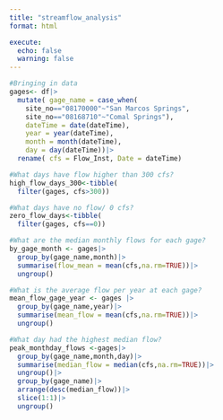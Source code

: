 ```yaml
---
title: "streamflow_analysis"
format: html

execute: 
  echo: false
  warning: false
---
```

```r
#Bringing in data
gages<- df|> 
  mutate( gage_name = case_when(
    site_no=="08170000"~"San Marcos Springs", 
    site_no=="08168710"~"Comal Springs"), 
    dateTime = date(dateTime), 
    year = year(dateTime), 
    month = month(dateTime), 
    day = day(dateTime))|> 
  rename( cfs = Flow_Inst, Date = dateTime)
```

```r
#What days have flow higher than 300 cfs?
high_flow_days_300<-tibble(
  filter(gages, cfs>300))
```

```r
#What days have no flow/ 0 cfs?
zero_flow_days<-tibble(
  filter(gages, cfs==0))
```

```r
#What are the median monthly flows for each gage?
by_gage_month <- gages|>
  group_by(gage_name,month)|>
  summarise(flow_mean = mean(cfs,na.rm=TRUE))|>
  ungroup()
```

```r
#What is the average flow per year at each gage?
mean_flow_gage_year <- gages |>
  group_by(gage_name,year)|>
  summarise(mean_flow = mean(cfs,na.rm=TRUE))|>
  ungroup()
```

```r
#What day had the highest median flow?
peak_monthday_flows <-gages|>
  group_by(gage_name,month,day)|>
  summarise(median_flow = median(cfs,na.rm=TRUE))|>
  ungroup()|>
  group_by(gage_name)|>
  arrange(desc(median_flow))|>
  slice(1:1)|>
  ungroup()
```
